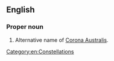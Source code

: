 ==English==

===Proper noun===
{{en-proper noun|head=[[corona|Corona]] [[austrina|Austrina]]}}

# Alternative name of [[Corona Australis]].

[[Category:en:Constellations]]